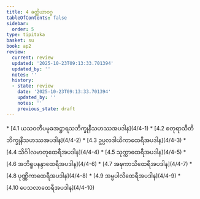 ```yaml
---
title: 4 ခတ္တိယာဝဂ္ဂ
tableOfContents: false
sidebar:
  order: 5
type: tipitaka
basket: su
book: ap2
review:
  current: review
  updated: '2025-10-23T09:13:33.701394'
  updated_by: ''
  notes: ''
  history:
  - state: review
    date: '2025-10-23T09:13:33.701394'
    updated_by: ''
    notes: ''
    previous_state: draft
---
```



<ReviewStatus review={frontmatter.review} showDetails={true} />

<HypothesisAnnotation frontmatter={frontmatter} />

<DynamicBreadcrumb />



<TableOfContents book="ap2" section="4">
* [4.1 ယသဝတီပမုခအဋ္ဌာရသဘိက္ခုနီသဟဿအပဒါန](4/4-1)
* [4.2 စတုရာသီတိဘိက္ခုနီသဟဿအပဒါန](4/4-2)
* [4.3 ဥပ္ပလဒါယိကာထေရီအပဒါန](4/4-3)
* [4.4 သိင်္ဂါလမာတုထေရီအပဒါန](4/4-4)
* [4.5 သုက္ကာထေရီအပဒါန](4/4-5)
* [4.6 အဘိရူပနန္ဒာထေရီအပဒါန](4/4-6)
* [4.7 အဍ္ဎကာသိထေရီအပဒါန](4/4-7)
* [4.8 ပုဏ္ဏိကာထေရီအပဒါန](4/4-8)
* [4.9 အမ္ဗပါလိထေရီအပဒါန](4/4-9)
* [4.10 ပေသလာထေရီအပဒါန](4/4-10)
</TableOfContents>
